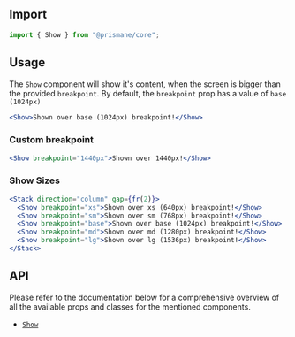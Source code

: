 ## Import

```js
import { Show } from "@prismane/core";
```

## Usage

The `Show` component will show it's content, when the screen is bigger than the provided `breakpoint`. By default, the `breakpoint` prop has a value of `base (1024px)`

```jsx
<Show>Shown over base (1024px) breakpoint!</Show>
```

### Custom breakpoint

```jsx
<Show breakpoint="1440px">Shown over 1440px!</Show>
```

### Show Sizes

```jsx
<Stack direction="column" gap={fr(2)}>
  <Show breakpoint="xs">Shown over xs (640px) breakpoint!</Show>
  <Show breakpoint="sm">Shown over sm (768px) breakpoint!</Show>
  <Show breakpoint="base">Shown over base (1024px) breakpoint!</Show>
  <Show breakpoint="md">Shown over md (1280px) breakpoint!</Show>
  <Show breakpoint="lg">Shown over lg (1536px) breakpoint!</Show>
</Stack>
```

## API

Please refer to the documentation below for a comprehensive overview of all the available props and classes for the mentioned components.

- [`Show`](/docs/components-api/show-api)
